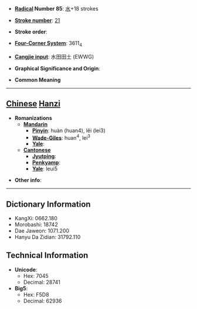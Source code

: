 * '''[[Wiktionary:Chinese radical index| Radical]] Number 85''': [[Wiktionary:Chinese radical index 水|水]]+18 strokes

* '''[[Wiktionary:Chinese total strokes index|Stroke number]]''': [[Wiktionary:Chinese total strokes index 21|21]]

* '''Stroke order''': 

* '''[[Wiktionary:Chinese four corner index|Four-Corner System]]''': 3611<sub>4</sub>

* '''[[Wiktionary:Chinese Cangjie index|Cangjie input]]''': 水田田土 (EWWG)

* '''Graphical Significance and Origin''': 

* '''Common Meaning'''

----

== [[Chinese]] [[Hanzi]] ==

* '''Romanizations'''
** '''[[Mandarin]]'''
*** '''[[Pinyin]]''': huàn (huan4), lěi (lei3)
*** '''[[Wade-Giles]]''': huan<sup>4</sup>, lei<sup>3</sup>
*** '''[[Yale]]''': 
** '''[[Cantonese]]'''
*** '''[[Jyutping]]''':
*** '''[[Penkyamp]]''': 
*** '''[[Yale]]''': leui5

* '''Other info''': 

----

== Dictionary Information ==

* KangXi: 0662.180
* Morobashi: 18742
* Dae Jaweon: 1071.200
* Hanyu Da Zidian: 31792.110

== Technical Information ==

* '''Unicode''':
** Hex: 7045
** Decimal: 28741
* '''Big5''':
** Hex: F5D8
** Decimal: 62936